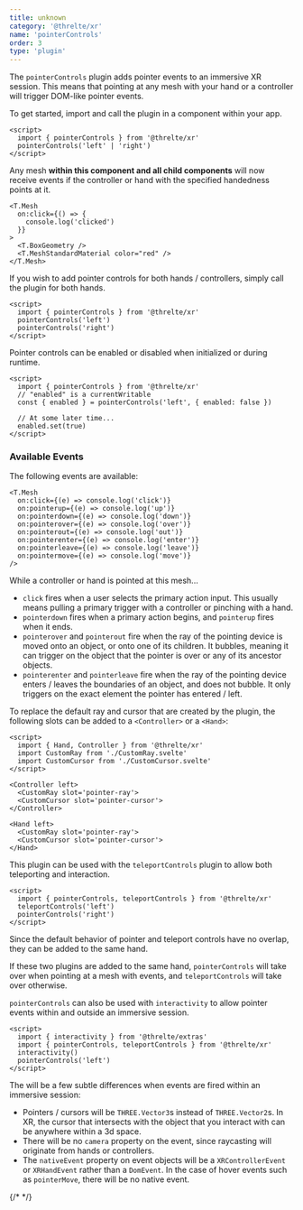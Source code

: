```yaml
---
title: unknown
category: '@threlte/xr'
name: 'pointerControls'
order: 3
type: 'plugin'
---
```


The `pointerControls` plugin adds pointer events to an immersive XR session. This means that pointing at any mesh with your hand or a controller will trigger DOM-like pointer events.

To get started, import and call the plugin in a component within your app.

```svelte
<script>
  import { pointerControls } from '@threlte/xr'
  pointerControls('left' | 'right')
</script>
```

Any mesh **within this component and all child components** will now receive events if the controller or hand with the specified handedness points at it.

```svelte
<T.Mesh
  on:click={() => {
    console.log('clicked')
  }}
>
  <T.BoxGeometry />
  <T.MeshStandardMaterial color="red" />
</T.Mesh>
```

If you wish to add pointer controls for both hands / controllers, simply call the plugin for both hands.

```svelte
<script>
  import { pointerControls } from '@threlte/xr'
  pointerControls('left')
  pointerControls('right')
</script>
```

Pointer controls can be enabled or disabled when initialized or during runtime.

```svelte
<script>
  import { pointerControls } from '@threlte/xr'
  // "enabled" is a currentWritable
  const { enabled } = pointerControls('left', { enabled: false })

  // At some later time...
  enabled.set(true)
</script>
```

### Available Events

The following events are available:

```svelte
<T.Mesh
  on:click={(e) => console.log('click')}
  on:pointerup={(e) => console.log('up')}
  on:pointerdown={(e) => console.log('down')}
  on:pointerover={(e) => console.log('over')}
  on:pointerout={(e) => console.log('out')}
  on:pointerenter={(e) => console.log('enter')}
  on:pointerleave={(e) => console.log('leave')}
  on:pointermove={(e) => console.log('move')}
/>
```

While a controller or hand is pointed at this mesh...

- `click` fires when a user selects the primary action input. This usually means pulling a primary trigger with a controller or pinching with a hand.
- `pointerdown` fires when a primary action begins, and `pointerup` fires when it ends.
- `pointerover` and `pointerout` fire when the ray of the pointing device is moved onto an object, or onto one of its children. It bubbles, meaning it can trigger on the object that the pointer is over or any of its ancestor objects.
- `pointerenter` and `pointerleave` fire when the ray of the pointing device enters / leaves the boundaries of an object, and does not bubble. It only triggers on the exact element the pointer has entered / left.

To replace the default ray and cursor that are created by the plugin, the following slots can be added to a `<Controller>` or a `<Hand>`:

```svelte
<script>
  import { Hand, Controller } from '@threlte/xr'
  import CustomRay from './CustomRay.svelte'
  import CustomCursor from './CustomCursor.svelte'
</script>

<Controller left>
  <CustomRay slot='pointer-ray'>
  <CustomCursor slot='pointer-cursor'>
</Controller>

<Hand left>
  <CustomRay slot='pointer-ray'>
  <CustomCursor slot='pointer-cursor'>
</Hand>
```

This plugin can be used with the `teleportControls` plugin to allow both teleporting and interaction.

```svelte
<script>
  import { pointerControls, teleportControls } from '@threlte/xr'
  teleportControls('left')
  pointerControls('right')
</script>
```

Since the default behavior of pointer and teleport controls have no overlap, they can be added to the same hand.

If these two plugins are added to the same hand, `pointerControls` will take over when pointing at a mesh with events, and `teleportControls` will take over otherwise.

`pointerControls` can also be used with `interactivity` to allow pointer events within and outside an immersive session.

```svelte
<script>
  import { interactivity } from '@threlte/extras'
  import { pointerControls, teleportControls } from '@threlte/xr'
  interactivity()
  pointerControls('left')
</script>
```

The will be a few subtle differences when events are fired within an immersive session:

- Pointers / cursors will be `THREE.Vector3`s instead of `THREE.Vector2`s. In XR, the cursor that intersects with the object that you interact with can be anywhere within a 3d space.
- There will be no `camera` property on the event, since raycasting will originate from hands or controllers.
- The `nativeEvent` property on event objects will be a `XRControllerEvent` or `XRHandEvent` rather than a `DomEvent`. In the case of hover events such as `pointerMove`, there will be no native event.

{/* <Example path="xr/pointer-controls" /> */}
